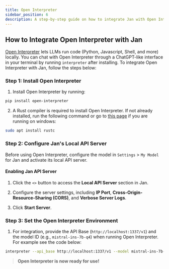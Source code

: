 ```yaml
---
title: Open Interpreter
sidebar_position: 6
description: A step-by-step guide on how to integrate Jan with Open Interpreter.
---
```


<head>
    <title>Open Interpreter</title>
    <meta name="description" content="A step-by-step guide on how to integrate Jan with Open Interpreter. Learn how to install Open Interpreter, configure Jan's local API server, and set up the Open Interpreter environment for seamless interaction with Jan."/>
    <meta name="keywords" content="Jan AI, Jan, ChatGPT alternative, local AI, private AI, conversational AI, no-subscription fee, large language model, Open Interpreter integration"/>
    <meta property="og:title" content="Open Interpreter"/>
    <meta property="og:description" content="A step-by-step guide on how to integrate Jan with Open Interpreter. Learn how to install Open Interpreter, configure Jan's local API server, and set up the Open Interpreter environment for seamless interaction with Jan."/>
    <meta property="og:url" content="https://yourwebsite.com/guides/integration/open-interpreter"/>
    <meta name="twitter:card" content="summary"/>
    <meta name="twitter:title" content="Open Interpreter"/>
    <meta name="twitter:description" content="A step-by-step guide on how to integrate Jan with Open Interpreter. Learn how to install Open Interpreter, configure Jan's local API server, and set up the Open Interpreter environment for seamless interaction with Jan."/>
</head>

## How to Integrate Open Interpreter with Jan

[Open Interpreter](https://github.com/KillianLucas/open-interpreter/) lets LLMs run code (Python, Javascript, Shell, and more) locally. You can chat with Open Interpreter through a ChatGPT-like interface in your terminal by running `interpreter` after installing. To integrate Open Interpreter with Jan, follow the steps below:

### Step 1: Install Open Interpreter

1. Install Open Interpreter by running:

```sh
pip install open-interpreter
```

2. A Rust compiler is required to install Open Interpreter. If not already installed, run the following command or go to [this page](https://rustup.rs/) if you are running on windows:

```zsh
sudo apt install rustc
```

### Step 2: Configure Jan's Local API Server

Before using Open Interpreter, configure the model in `Settings` > `My Model` for Jan and activate its local API server.

#### Enabling Jan API Server

1. Click the `<>` button to access the **Local API Server** section in Jan.

2. Configure the server settings, including **IP Port**, **Cross-Origin-Resource-Sharing (CORS)**, and **Verbose Server Logs**.

3. Click **Start Server**.

### Step 3: Set the Open Interpreter Environment

1. For integration, provide the API Base (`http://localhost:1337/v1`) and the model ID (e.g., `mistral-ins-7b-q4`) when running Open Interpreter. For example see the code below:

```zsh
interpreter --api_base http://localhost:1337/v1 --model mistral-ins-7b-q4
```

> **Open Interpreter is now ready for use!**